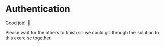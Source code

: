 # Authentication

Good job! 👏

Please wait for the others to finish so we could go through the solution to this exercise together.
